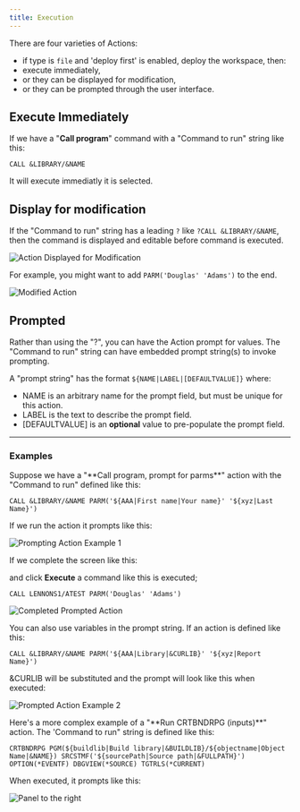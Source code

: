 ```yaml
---
title: Execution
---
```



There are four varieties of Actions:

- if type is `file` and 'deploy first' is enabled, deploy the workspace, then:
- execute immediately,
- or they can be displayed for modification,
- or they can be prompted through the user interface.

## Execute Immediately

If we have a "**Call program**" command with a "Command to run" string like this:

```CL
CALL &LIBRARY/&NAME
```  

It will execute immediatly it is selected.

## Display for modification

<CardGrid>

<Card>


If the "Command to run" string has a leading `?` like `?CALL &LIBRARY/&NAME`, then the command is displayed and editable before command is executed.

</Card><Card>

![Action Displayed for Modification](../../../../assets/actions_exec_01.png)

</Card></CardGrid>

<CardGrid>

<Card>

For example, you might want to add `PARM('Douglas' 'Adams')` to the end.

</Card><Card>

![Modified Action](../../../../assets/actions_exec_02.png)

</Card></CardGrid>

## Prompted

Rather than using the "?", you can have the Action prompt for values.
The "Command to run" string can have embedded prompt string(s) to invoke prompting.

A "prompt string" has the format ``${NAME|LABEL|[DEFAULTVALUE]}`` where:

- NAME is an arbitrary name for the prompt field, but must be unique for this action.
- LABEL is the text to describe the prompt field.
- [DEFAULTVALUE] is an **optional** value to pre-populate the prompt field.

---
### Examples

<Tabs>
<TabItem label="Example 1">
Suppose we have a "**Call program, prompt for parms**" action with the "Command to run" defined like this:

```CL
CALL &LIBRARY/&NAME PARM('${AAA|First name|Your name}' '${xyz|Last Name}')
```

If we run the action it prompts like this:

![Prompting Action Example 1](../../../../assets/actions_exec_03.png)

If we complete the screen like this:

and click **Execute** a command like this is executed;

```CL
CALL LENNONS1/ATEST PARM('Douglas' 'Adams')
```

![Completed Prompted Action](../../../../assets/actions_exec_04.png)

</TabItem>
<TabItem label="Example 2">
You can also use variables in the prompt string. If an action is defined like this:

```CL
CALL &LIBRARY/&NAME PARM('${AAA|Library|&CURLIB}' '${xyz|Report Name}')
```

&CURLIB will be substituted and the prompt will look like this when executed:

![Prompted Action Example 2](../../../../assets/actions_exec_05.png)

</TabItem>
<TabItem label="Example 3">
Here's a more complex example of a "**Run CRTBNDRPG (inputs)**" action.
The 'Command to run" string is defined like this:

```CL
CRTBNDRPG PGM(${buildlib|Build library|&BUILDLIB}/${objectname|Object Name|&NAME}) SRCSTMF('${sourcePath|Source path|&FULLPATH}') OPTION(*EVENTF) DBGVIEW(*SOURCE) TGTRLS(*CURRENT)
```

When executed, it prompts like this: 

![Panel to the right](../../../../assets/compile_04.png)

</TabItem></Tabs>
